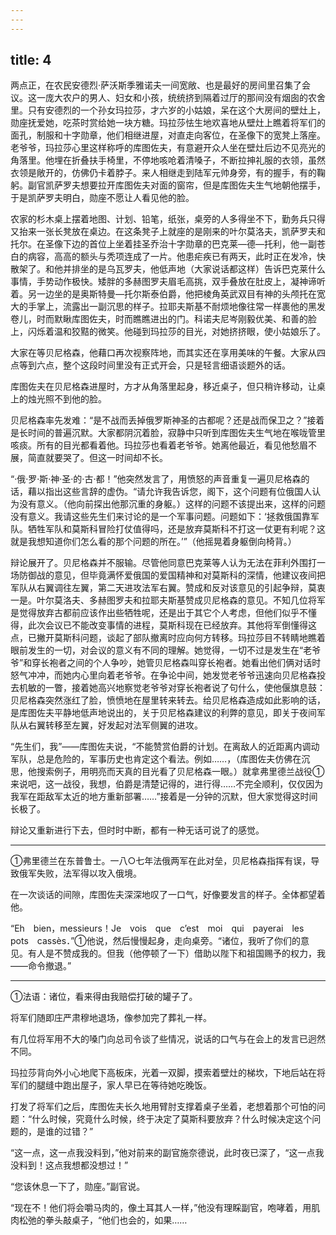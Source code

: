 ```yaml
---
---
---
```

title: 4
---





两点正，在农民安德烈·萨沃斯季雅诺夫一间宽敞、也是最好的房间里召集了会议。这一庞大农户的男人、妇女和小孩，统统挤到隔着过厅的那间没有烟囱的农舍里。只有安德烈的一个孙女玛拉莎，才六岁的小姑娘，呆在这个大房间的壁灶上，勋座抚爱她，吃茶时赏给她一块方糖。玛拉莎怯生地欢喜地从壁灶上瞧着将军们的面孔，制服和十字勋章，他们相继进屋，对直走向客位，在圣像下的宽凳上落座。老爷爷，玛拉莎心里这样称呼的库图佐夫，有意避开众人坐在壁灶后边不见亮光的角落里。他埋在折叠扶手椅里，不停地咳呛着清嗓子，不断拉抻礼服的衣领，虽然衣领是敞开的，仿佛仍卡着脖子。来人相继走到陆军元帅身旁，有的握手，有的鞠躬。副官凯萨罗夫想要拉开库图佐夫对面的窗帘，但是库图佐夫生气地朝他摆手，于是凯萨罗夫明白，勋座不愿让人看见他的脸。

农家的杉木桌上摆着地图、计划、铅笔，纸张，桌旁的人多得坐不下，勤务兵只得又抬来一张长凳放在桌边。在这条凳子上就座的是刚来的叶尔莫洛夫，凯萨罗夫和托尔。在圣像下边的首位上坐着挂圣乔治十字勋章的巴克莱—德—托利，他一副苍白的病容，高高的额头与秃项连成了一片。他患疟疾已有两天，此时正在发冷，快散架了。和他并排坐的是乌瓦罗夫，他低声地（大家说话都这样）告诉巴克莱什么事情，手势动作极快。矮胖的多赫图罗夫眉毛高挑，双手叠放在肚皮上，凝神谛听着。另一边坐的是奥斯特曼—托尔斯泰伯爵，他把棱角英武双目有神的头颅托在宽大的手掌上，流露出一副沉思的样子。拉耶夫斯基不耐烦地像往常一样裹他的黑发卷儿，时而默瞅库图佐夫，时而瞧瞧进出的门。科诺夫尼岑刚毅优美、和善的脸上，闪烁着温和狡黠的微笑。他碰到玛拉莎的目光，对她挤挤眼，使小姑娘乐了。

大家在等贝尼格森，他藉口再次视察阵地，而其实还在享用美味的午餐。大家从四点等到六点，整个这段时间里没有正式开会，只是轻言细语谈题外的话。

库图佐夫在贝尼格森进屋时，方才从角落里起身，移近桌子，但只稍许移动，让桌上的烛光照不到他的脸。

贝尼格森率先发难：“是不战而丢掉俄罗斯神圣的古都呢？还是战而保卫之？”接着是长时间的普遍沉默。大家都阴沉着脸，寂静中只听到库图佐夫生气地在喉咙管里咳痰。所有的目光都看着他。玛拉莎也看着老爷爷。她离他最近，看见他愁眉不展，简直就要哭了。但这一时间却不长。

“·俄·罗·斯·神·圣·的·古·都！”他突然发言了，用愤怒的声音重复一遍贝尼格森的话，藉以指出这些言辞的虚伪。“请允许我告诉您，阁下，这个问题有位俄国人认为没有意义。（他向前探出他那沉重的身躯。）这样的问题不该提出来，这样的问题没有意义。我请这些先生们来讨论的是一个军事问题。问题如下：‘拯救俄国靠军队。牺牲军队和莫斯科冒险打仗值得吗，还是放弃莫斯科不打这一仗更有利呢？这就是我想知道你们怎么看的那个问题的所在。’”（他摇晃着身躯倒向椅背。）

辩论展开了。贝尼格森并不服输。尽管他同意巴克莱等人认为无法在菲利外围打一场防御战的意见，但毕竟满怀爱俄国的爱国精神和对莫斯科的深情，他建议夜间把军队从右翼调往左翼，第二天进攻法军右翼。赞成和反对该意见的引起争辩，莫衷一是。叶尔莫洛夫、多赫图罗夫和拉耶夫斯基赞成贝尼格森的意见。不知几位将军是觉得放弃古都前应该作出些牺牲呢，还是出于其它个人考虑，但他们似乎不懂得，此次会议已不能改变事情的进程，莫斯科现在已经放弃。其他将军倒懂得这点，已撇开莫斯科问题，谈起了部队撤离时应向何方转移。玛拉莎目不转睛地瞧着眼前发生的一切，对会议的意义有不同的理解。她觉得，一切不过是发生在“老爷爷”和穿长袍者之间的个人争吵，她管贝尼格森叫穿长袍者。她看出他们俩对话时怒气冲冲，而她内心里向着老爷爷。在争论中间，她发觉老爷爷迅速向贝尼格森投去机敏的一瞥，接着她高兴地察觉老爷爷对穿长袍者说了句什么，使他偃旗息鼓：贝尼格森突然涨红了脸，愤愤地在屋里转来转去。给贝尼格森造成如此影响的话，是库图佐夫平静地低声地说出的，关于贝尼格森建议的利弊的意见，即关于夜间军队从右翼转移至左翼，好发起对法军侧翼的进攻。

“先生们，我”——库图佐夫说，“不能赞赏伯爵的计划。在离敌人的近距离内调动军队，总是危险的，军事历史也肯定这个看法。例如……，（库图佐夫仿佛在沉思，他搜索例子，用明亮而天真的目光看了贝尼格森一眼。）就拿弗里德兰战役①来说吧，这一战役，我想，伯爵是清楚记得的，进行得……不完全顺利，仅仅因为我军在距敌军太近的地方重新部署……”接着是一分钟的沉默，但大家觉得这时间长极了。

辩论又重新进行下去，但时时中断，都有一种无话可说了的感觉。

--------

①弗里德兰在东普鲁士。一八○七年法俄两军在此对垒，贝尼格森指挥有误，导致俄军失败，法军得以攻入俄境。

在一次谈话的间隙，库图佐夫深深地叹了一口气，好像要发言的样子。全体都望着他。

“Eh　bien，messieurs！Je　vois　que　c’est　moi　qui　payerai　les　pots　cassès．”①他说，然后慢慢起身，走向桌旁。“诸位，我听了你们的意见。有人是不赞成我的。但我（他停顿了一下）借助以陛下和祖国赐予的权力，我——命令撤退。”

--------

①法语：诸位，看来得由我赔偿打破的罐子了。

将军们随即庄严肃穆地退场，像参加完了葬礼一样。

有几位将军用不大的嗓门向总司令谈了些情况，说话的口气与在会上的发言已迥然不同。

玛拉莎背向外小心地爬下高板床，光着一双脚，摸索着壁灶的梯坎，下地后站在将军们的腿缝中跑出屋子，家人早已在等待她吃晚饭。

打发了将军们之后，库图佐夫长久地用臂肘支撑着桌子坐着，老想着那个可怕的问题：“什么时候，究竟什么时候，终于决定了莫斯科要放弃？什么时候决定这个问题的，是谁的过错？”

“这一点，这一点我没料到，”他对前来的副官施奈德说，此时夜已深了，“这一点我没料到！这点我想都没想过！”

“您该休息一下了，勋座。”副官说。

“现在不！他们将会嚼马肉的，像土耳其人一样，”他没有理睬副官，咆哮着，用肌肉松弛的拳头敲桌子，“他们也会的，如果……